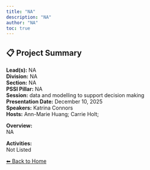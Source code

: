 ```yaml
---
title: "NA"
description: "NA"
author: "NA"
toc: true
---
```


## 📋 Project Summary

**Lead(s):** NA  
**Division:** NA  
**Section:** NA  
**PSSI Pillar:** NA  
**Session:** data and modelling to support decision making  
**Presentation Date:** December 10, 2025  
**Speakers:** Katrina Connors  
**Hosts:** Ann-Marie Huang; Carrie Holt;  

**Overview:**  
NA   

**Activities:**  
Not Listed

[⬅ Back to Home](../index.qmd)
